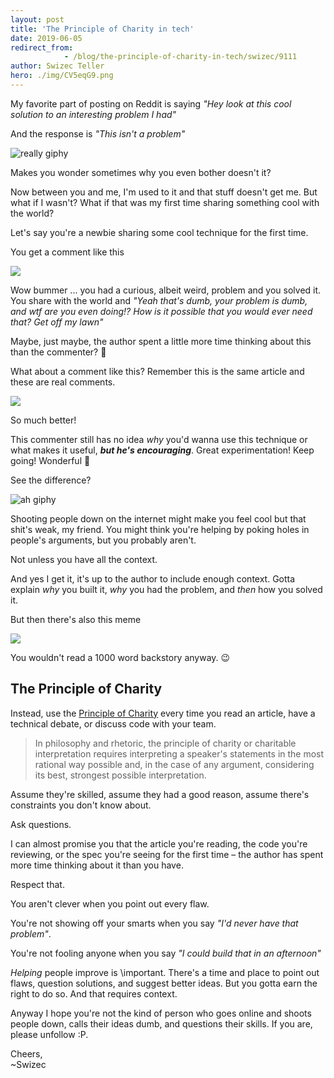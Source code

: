 ```yaml
---
layout: post
title: 'The Principle of Charity in tech'
date: 2019-06-05
redirect_from: 
            - /blog/the-principle-of-charity-in-tech/swizec/9111
author: Swizec Teller
hero: ./img/CV5eqG9.png
---
```

My favorite part of posting on Reddit is saying _"Hey look at this cool solution to an interesting problem I had"_





And the response is _"This isn't a problem"_



![really giphy](./img/media-Pn1gZzAY38kbm-giphy.gif)



Makes you wonder sometimes why you even bother doesn't it?



Now between you and me, I'm used to it and that stuff doesn't get me. But what if I wasn't? What if that was my first time sharing something cool with the world?



Let's say you're a newbie sharing some cool technique for the first time.



You get a comment like this



![](./img/CV5eqG9.png)



Wow bummer ... you had a curious, albeit weird, problem and you solved it. You share with the world and _"Yeah that's dumb, your problem is dumb, and wtf are you even doing!? How is it possible that you would ever need that? Get off my lawn"_



Maybe, just maybe, the author spent a little more time thinking about this than the commenter? 🤔



What about a comment like this? Remember this is the same article and these are real comments.



![](./img/HZ0pN7s.png)



So much better!



This commenter still has no idea _why_ you'd wanna use this technique or what makes it useful, **_but he's encouraging_**. Great experimentation! Keep going! Wonderful 🙌



See the difference?



![ah giphy](./img/media-cXVRz41uYtSpAZGAwa-giphy.gif)



Shooting people down on the internet might make you feel cool but that shit's weak, my friend. You might think you're helping by poking holes in people's arguments, but you probably aren't.



Not unless you have all the context.



And yes I get it, it's up to the author to include enough context. Gotta explain _why_ you built it, _why_ you had the problem, and _then_ how you solved it.



But then there's also this meme



![](./img/buzzfeed-static-static-2018-01-9-17-asset-buzzfeed-prod-fastlane-03-anigif_sub-buzz-15980-1515536728-1.gif)



You wouldn't read a 1000 word backstory anyway. 😉



## The Principle of Charity



Instead, use the [Principle of Charity](https://en.wikipedia.org/wiki/Principle_of_charity) every time you read an article, have a technical debate, or discuss code with your team.



> In philosophy and rhetoric, the principle of charity or charitable interpretation requires interpreting a speaker's statements in the most rational way possible and, in the case of any argument, considering its best, strongest possible interpretation.



Assume they're skilled, assume they had a good reason, assume there's constraints you don't know about.



Ask questions.



I can almost promise you that the article you're reading, the code you're reviewing, or the spec you're seeing for the first time – the author has spent more time thinking about it than you have.



Respect that.



You aren't clever when you point out every flaw.



You're not showing off your smarts when you say _"I'd never have that problem"_.



You're not fooling anyone when you say _"I could build that in an afternoon"_



_Helping_ people improve is \\important. There's a time and place to point out flaws, question solutions, and suggest better ideas. But you gotta earn the right to do so. And that requires context.



Anyway I hope you're not the kind of person who goes online and shoots people down, calls their ideas dumb, and questions their skills. If you are, please unfollow :P.



Cheers,  
~Swizec